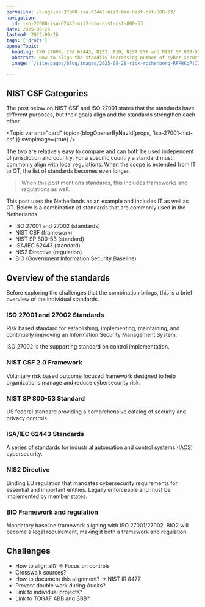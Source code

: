 ```yaml
---
permalink: /blog/iso-27000-isa-62443-nis2-bio-nist-csf-800-53/
navigation:
  id: iso-27000-isa-62443-nis2-bio-nist-csf-800-53
date: 2025-09-26
lastmod: 2025-09-26
tags: ['draft']
openerTopic:
  heading: ISO 27000, ISA 62443, NIS2, BIO, NIST CSF and NIST SP 800-53
  abstract: How to align the steadily increasing number of cyber security frameworks, standards and regulations in the Netherlands?
  image: '/site/pages/blog/images/2025-08-28-rick-rothenberg-RFFWKgPjI3U-unsplash.jpg'

---
```



## NIST CSF Categories

The post below on NIST CSF and ISO 27001 states that the standards have
different purposes, but their goals align and the standards strengthen each
other.

<Topic variant="card" topic={blogOpenerByNavId(props, 'iso-27001-nist-csf')} swapImage={true} />

The two are relatively easy to compare and can both be used independent of
jurisdiction and country. For a specific country a standard must commonly align
with local regulations. When the scope is extended from IT to OT, the list of
standards becomes even longer.

> When this post mentions standards, this includes frameworks and regulations as
well.

This post uses the Netherlands as an example and includes IT as well as OT.
Below is a combination of standards that are commonly used in the Netherlands.

- ISO 27001 and 27002 (standards)
- NIST CSF (framework)
- NIST SP 800-53 (standard)
- ISA/IEC 62443 (standard)
- NIS2 Directive (regulation)
- BIO (Government Information Security Baseline)

## Overview of the standards

Before exploring the challenges that the combination brings, this is a brief
overview of the individual standards.

### ISO 27001 and 27002 Standards

Risk based standard for establishing, implementing, maintaining, and continually
improving an Information Security Management System.

ISO 27002 is the supporting standard on control implementation.

### NIST CSF 2.0 Framework

Voluntary risk based outcome focused framework designed to help organizations
manage and reduce cybersecurity risk.

### NIST SP 800-53 Standard

US federal standard providing a comprehensive catalog of security and privacy
controls.

### ISA/IEC 62443 Standards

A series of standards for industrial automation and control systems (IACS)
cybersecurity.

### NIS2 Directive

Binding EU regulation that mandates cybersecurity requirements for essential and
important entities. Legally enforceable and must be implemented by member
states.

### BIO Framework and regulation  

Mandatory baseline framework aligning with ISO 27001/27002. BIO2 will become a
legal requirement, making it both a framework and regulation.

## Challenges

- How to align all? -> Focus on controls
- Crosswalk sources?
- How to document this alignment? -> NIST IR 8477
- Prevent double work during Audits?
- Link to individual projects?
- Link to TOGAF ABB and SBB?
